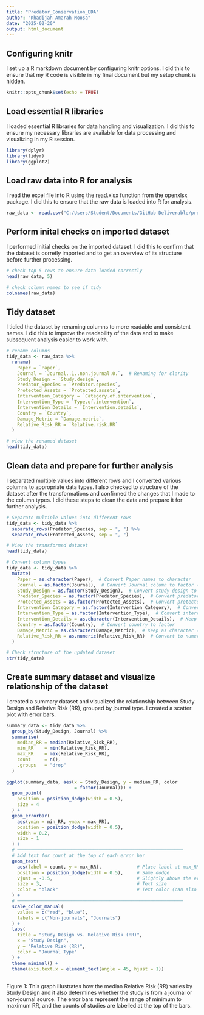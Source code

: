 ```yaml
---
title: "Predator_Conservation_EDA"
author: "Khadijah Amarah Moosa"
date: "2025-02-20"
output: html_document
---
```



## Configuring knitr
I set up a R markdown document by configuring knitr options.
I did this to ensure that my R code is visible in my final document but my setup chunk is hidden. 

```r
knitr::opts_chunk$set(echo = TRUE)
```


## Load essential R libraries
I loaded essential R libraries for data handling and visualization.
I did this to ensure my necessary libraries are available for data processing and visualizing in my R session.

```r
library(dplyr)
library(tidyr)
library(ggplot2)
```


## Load raw data into R for analysis
I read the excel file into R using the read.xlsx function from the openxlsx package.
I did this to ensure that the raw data is loaded into R for analysis.

```r
raw_data <- read.csv("C:/Users/Student/Documents/GitHub Deliverable/predator_conservation/NonJournalRawDataIN.csv", sep = ",")

```


## Perform inital checks on imported dataset
I performed initial checks on the imported dataset. 
I did this to confirm that the dataset is corretly imported and to get an overview of its structure before further processing.

```r

# check top 5 rows to ensure data loaded correctly 
head(raw_data, 5)

# check column names to see if tidy
colnames(raw_data)

```


## Tidy dataset
I tidied the dataset by renaming columns to more readable and consistent names.
I did this to improve the readability of the data and to make subsequent analysis easier to work with.

```r

# rename columns
tidy_data <- raw_data %>%
  rename(
    Paper = `Paper`,
    Journal = `Journal..1..non.journal.0.`,  # Renaming for clarity
    Study_Design = `Study.design`,
    Predator_Species = `Predator.species`,
    Protected_Assets = `Protected.assets`,
    Intervention_Category = `Category.of.intervention`,
    Intervention_Type = `Type.of.intervention`,
    Intervention_Details = `Intervention.details`,
    Country = `Country`,
    Damage_Metric = `Damage.metric`,
    Relative_Risk_RR = `Relative.risk.RR`
  )

# view the renamed dataset
head(tidy_data)

```


## Clean data and prepare for further analysis
I separated multiple values into different rows and I converted various columns
to appropriate data types. I also checked to structure of the dataset after the transformations and 
confirmed the changes that I made to the column types.
I did these steps to clean the data and prepare it for further analysis.

```r

# Separate multiple values into different rows
tidy_data <- tidy_data %>%
  separate_rows(Predator_Species, sep = ", ") %>%
  separate_rows(Protected_Assets, sep = ", ")

# View the transformed dataset
head(tidy_data)

# Convert column types
tidy_data <- tidy_data %>%
  mutate(
    Paper = as.character(Paper),  # Convert Paper names to character
    Journal = as.factor(Journal),  # Convert Journal column to factor (categorical)
    Study_Design = as.factor(Study_Design),  # Convert study design to factor
    Predator_Species = as.factor(Predator_Species),  # Convert predator species to factor
    Protected_Assets = as.factor(Protected_Assets),  # Convert protected assets to factor
    Intervention_Category = as.factor(Intervention_Category),  # Convert intervention category to factor
    Intervention_Type = as.factor(Intervention_Type),  # Convert intervention type to factor
    Intervention_Details = as.character(Intervention_Details),  # Keep as character
    Country = as.factor(Country),  # Convert country to factor
    Damage_Metric = as.character(Damage_Metric),  # Keep as character (might need more cleaning)
    Relative_Risk_RR = as.numeric(Relative_Risk_RR)  # Convert to numeric for calculations
  )

# Check structure of the updated dataset
str(tidy_data)
```


## Create summary dataset and visualize relationship of the dataset
I created a summary dataset and visualized the relationship between Study Design and Relative Risk (RR), grouped by journal type. I created a scatter plot with  error bars.

```r
summary_data <- tidy_data %>%
  group_by(Study_Design, Journal) %>%
  summarise(
    median_RR = median(Relative_Risk_RR),
    min_RR    = min(Relative_Risk_RR),
    max_RR    = max(Relative_Risk_RR),
    count     = n(),
    .groups   = "drop"
  )

ggplot(summary_data, aes(x = Study_Design, y = median_RR, color 
                         = factor(Journal))) +
  geom_point(
    position = position_dodge(width = 0.5),
    size = 4
  ) +
  geom_errorbar(
    aes(ymin = min_RR, ymax = max_RR),
    position = position_dodge(width = 0.5),
    width = 0.2,
    size = 1
  ) +
  # ─────────────────────────────────────────────────────────────
  # Add text for count at the top of each error bar
  geom_text(
    aes(label = count, y = max_RR),             # Place label at max_RR
    position = position_dodge(width = 0.5),     # Same dodge
    vjust = -0.5,                               # Slightly above the error bar
    size = 3,                                   # Text size
    color = "black"                             # Text color (can also map to Journal)
  ) +
  # ─────────────────────────────────────────────────────────────
  scale_color_manual(
    values = c("red", "blue"),
    labels = c("Non-journals", "Journals")
  ) +
  labs(
    title = "Study Design vs. Relative Risk (RR)",
    x = "Study Design",
    y = "Relative Risk (RR)",
    color = "Journal Type"
  ) +
  theme_minimal() +
  theme(axis.text.x = element_text(angle = 45, hjust = 1))
  
```


Figure 1: This graph illustrates how the median Relative Risk (RR) varies by  Study Design and it also determines whether the study is from a journal or  non-journal source. The error bars represent the range of minimum to maximum RR, and the counts of studies are labelled at the top of the bars.
